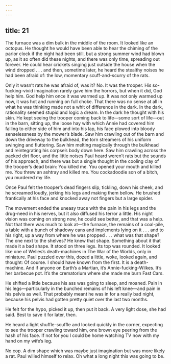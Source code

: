 ```yaml
---
---
---
```

title: 21
---




The furnace was a dim bulk in the middle of the room. It looked like an octopus. He thought he would have been able to hear the chiming of the parlor clock if the night had been still, but a strong summer wind had blown up, as it so often did these nights, and there was only time, spreading out forever. He could hear crickets singing just outside the house when the wind dropped . . . and then, sometime later, he heard the stealthy noises he had been afraid of: the low, momentary scuff-and-scurry of the rats.

Only it wasn’t rats he was afraid of, was it? No. It was the trooper. His so-fucking-vivid imagination rarely gave him the horrors, but when it did, God help him. God help him once it was warmed up. It was not only warmed up now, it was hot and running on full choke. That there was no sense at all in what he was thinking made not a whit of difference in the dark. In the dark, rationality seemed stupid and logic a dream. In the dark he thought with his skin. He kept seeing the trooper coming back to life—some sort of life—out in the barn, sitting up, the loose hay with which Annie had covered him falling to either side of him and into his lap, his face plowed into bloody senselessness by the mower’s blade. Saw him crawling out of the barn and down the driveway to the bulkhead, the torn streamers of his uniform swinging and fluttering. Saw him melting magically through the bulkhead and reintegrating his corpse’s body down here. Saw him crawling across the packed dirt floor, and the little noises Paul heard weren’t rats but the sounds of his approach, and there was but a single thought in the cooling clay of the trooper’s dead brain: You killed me. You opened your mouth and killed me. You threw an ashtray and killed me. You cockadoodie son of a bitch, you murdered my life.

Once Paul felt the trooper’s dead fingers slip, tickling, down his cheek, and he screamed loudly, jerking his legs and making them bellow. He brushed frantically at his face and knocked away not fingers but a large spider.

The movement ended the uneasy truce with the pain in his legs and the drug-need in his nerves, but it also diffused his terror a little. His night vision was coming on strong now, he could see better, and that was a help. Not that there was much to look at—the furnace, the remains of a coal-pile, a table with a bunch of shadowy cans and implements lying on it . . . and to his right, up a way from where he was propped . . . what was that shape? The one next to the shelves? He knew that shape. Something about it that made it a bad shape. It stood on three legs. Its top was rounded. It looked like one of Welles’s death-machines in The War of the Worlds, only in miniature. Paul puzzled over this, dozed a little, woke, looked again, and thought: Of course. I should have known from the first. It is a death-machine. And if anyone on Earth’s a Martian, it’s Annie-fucking-Wilkes. It’s her barbecue pot. It’s the crematorium where she made me burn Fast Cars.

He shifted a little because his ass was going to sleep, and moaned. Pain in his legs—particularly in the bunched remains of his left knee—and pain in his pelvis as well. That probably meant he was in for a really bad night, because his pelvis had gotten pretty quiet over the last two months.

He felt for the hypo, picked it up, then put it back. A very light dose, she had said. Best to save it for later, then.

He heard a light shuffle-scuffle and looked quickly in the corner, expecting to see the trooper crawling toward him, one brown eye peering from the hash of his face. If not for you I could be home watching TV now with my hand on my wife’s leg.

No cop. A dim shape which was maybe just imagination but was more likely a rat. Paul willed himself to relax. Oh what a long night this was going to be.